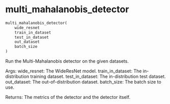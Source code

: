 # multi_mahalanobis_detector { #onco_derm_ai.multi_mahalanobis_detector }

```python
multi_mahalanobis_detector(
    wide_resnet
    train_in_dataset
    test_in_dataset
    out_dataset
    batch_size
)
```

Run the Multi-Mahalanobis detector on the given datasets.

Args:
    wide_resnet: The WideResNet model.
    train_in_dataset: The in-distribution training dataset.
    test_in_dataset: The in-distribution test dataset.
    out_dataset: The out-of-distribution dataset.
    batch_size: The batch size to use.

Returns:
    The metrics of the detector and the detector itself.